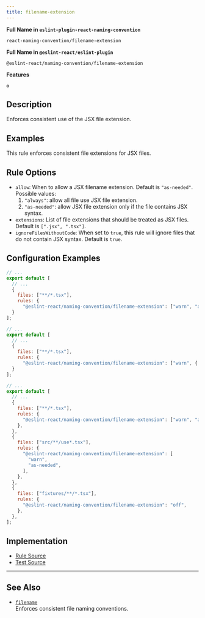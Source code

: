 ```yaml
---
title: filename-extension
---
```


**Full Name in `eslint-plugin-react-naming-convention`**

```plain copy
react-naming-convention/filename-extension
```

**Full Name in `@eslint-react/eslint-plugin`**

```plain copy
@eslint-react/naming-convention/filename-extension
```

**Features**

`⚙️`

## Description

Enforces consistent use of the JSX file extension.

## Examples

This rule enforces consistent file extensions for JSX files.

## Rule Options

- `allow`: When to allow a JSX filename extension. Default is `"as-needed"`. Possible values:
  1. `"always"`: allow all file use JSX file extension.
  2. `"as-needed"`: allow JSX file extension only if the file contains JSX syntax.
- `extensions`: List of file extensions that should be treated as JSX files. Default is `[".jsx", ".tsx"]`.
- `ignoreFilesWithoutCode`: When set to `true`, this rule will ignore files that do not contain JSX syntax. Default is `true`.

## Configuration Examples

```js title="eslint.config.js"
// ...
export default [
  // ...
  {
    files: ["**/*.tsx"],
    rules: {
      "@eslint-react/naming-convention/filename-extension": ["warn", "as-needed"]
  }
];
```

```js title="eslint.config.js"
// ...
export default [
  // ...
  {
    files: ["**/*.tsx"],
    rules: {
      "@eslint-react/naming-convention/filename-extension": ["warn", { "allow": "always" }]
  }
];
```

```js title="eslint.config.js"
// ...
export default [
  // ...
  {
    files: ["**/*.tsx"],
    rules: {
      "@eslint-react/naming-convention/filename-extension": ["warn", "always"],
    },
  },
  {
    files: ["src/**/use*.tsx"],
    rules: {
      "@eslint-react/naming-convention/filename-extension": [
        "warn",
        "as-needed",
      ],
    },
  },
  {
    files: ["fixtures/**/*.tsx"],
    rules: {
      "@eslint-react/naming-convention/filename-extension": "off",
    },
  },
];
```

## Implementation

- [Rule Source](https://github.com/Rel1cx/eslint-react/tree/main/packages/plugins/eslint-plugin-react-naming-convention/src/rules/filename-extension.ts)
- [Test Source](https://github.com/Rel1cx/eslint-react/tree/main/packages/plugins/eslint-plugin-react-naming-convention/src/rules/filename-extension.spec.ts)

---

## See Also

- [`filename`](./naming-convention-filename)\
  Enforces consistent file naming conventions.
